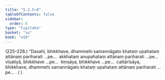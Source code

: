 ```yaml
---
title: "5.2.5–8"
tableOfContents: false
sidebar:
  order: 6
type: "tipitaka"
basket: "su"
book: "a10"
---
```



<DynamicBreadcrumb />

<Paragraph type="center" book="a10">
(225–228.)
</Paragraph>

<Paragraph number="1522" book="a10">
“Dasahi, bhikkhave, dhammehi samannāgato khataṃ upahataṃ attānaṃ pariharati …pe…  akkhataṃ anupahataṃ attānaṃ pariharati …pe…  vīsatiyā, bhikkhave …pe…  tiṃsāya, bhikkhave …pe…  cattārīsāya, bhikkhave, dhammehi samannāgato khataṃ upahataṃ attānaṃ pariharati …pe… .

</Paragraph>

<Paragraph number="1523" type="center" book="a10">
( )
</Paragraph>